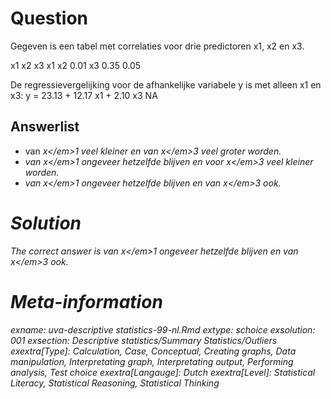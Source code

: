 Question
========

Gegeven is een tabel met correlaties voor drie predictoren x1, x2 en x3.

x1 x2 x3
x1
x2 0.01
x3 0.35 0.05

De regressievergelijking voor de afhankelijke variabele y is met alleen x1 en x3:
y = 23.13 + 12.17 x1 + 2.10 x3
NA

Answerlist
----------
* van <em>x<\/em>1 veel kleiner en van <em>x<\/em>3 veel groter worden.
* van <em>x<\/em>1 ongeveer hetzelfde blijven en voor <em>x<\/em>3 veel kleiner worden.
* van <em>x<\/em>1 ongeveer hetzelfde blijven en van <em>x<\/em>3 ook.

Solution
========

The correct answer is  van <em>x<\/em>1 ongeveer hetzelfde blijven en van <em>x<\/em>3 ook. 

Meta-information
================
exname: uva-descriptive statistics-99-nl.Rmd 
extype: schoice 
exsolution: 001 
exsection: Descriptive statistics/Summary Statistics/Outliers
exextra[Type]: Calculation, Case, Conceptual, Creating graphs, Data manipulation, Interpretating graph, Interpretating output, Performing analysis, Test choice 
exextra[Langauge]: Dutch 
exextra[Level]: Statistical Literacy, Statistical Reasoning, Statistical Thinking 
